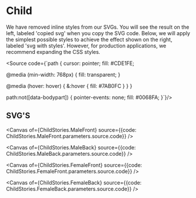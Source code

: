
<Meta title="Getting Started/Body Models/Child"/>

# Child

We have removed inline styles from our SVGs. You will see the result on the left, labeled 'copied svg' when you copy the SVG code. Below, we will apply the simplest possible styles to achieve the effect shown on the right, labeled 'svg with styles'. However, for production applications, we recommend expanding the CSS styles.

<Source code={`path {
  cursor: pointer;
  fill: #CDE1FE;

  @media (min-width: 768px) {
    fill: transparent;
  }

  @media (hover: hover) {
    &:hover {
      fill: #7AB0FC
    }
  }
}

path:not([data-bodypart]) {
  pointer-events: none;
  fill: #0068FA;
}`}/>

## SVG'S

<Canvas of={ChildStories.MaleFront} source={{code: ChildStories.MaleFront.parameters.source.code}} />

<Canvas of={ChildStories.MaleBack} source={{code: ChildStories.MaleBack.parameters.source.code}} />

<Canvas of={ChildStories.FemaleFront} source={{code: ChildStories.FemaleFront.parameters.source.code}} />

<Canvas of={ChildStories.FemaleBack} source={{code: ChildStories.FemaleBack.parameters.source.code}} />